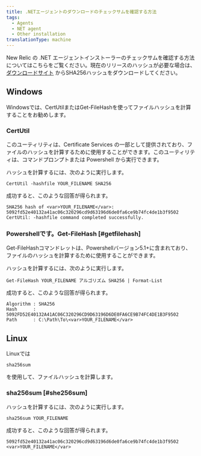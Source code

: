 ```yaml
---
title: .NETエージェントのダウンロードのチェックサムを確認する方法
tags:
  - Agents
  - NET agent
  - Other installation
translationType: machine
---
```


New Relic の .NET エージェントインストーラーのチェックサムを確認する方法についてはこちらをご覧ください。現在のリリースのハッシュが必要な場合は、 [ダウンロードサイト](http://download.newrelic.com/dot_net_agent/latest_release/SHA256/) からSHA256ハッシュをダウンロードしてください。

## Windows

Windowsでは、CertUtilまたはGet-FileHashを使ってファイルハッシュを計算することをお勧めします。

### CertUtil

このユーティリティは、Certificate Services の一部として提供されており、ファイルのハッシュを計算するために使用することができます。このユーティリティは、コマンドプロンプトまたは Powershell から実行できます。

ハッシュを計算するには、次のように実行します。

`CertUtil -hashfile YOUR_FILENAME SHA256`

成功すると、このような回答が得られます。

```
SHA256 hash of <var>YOUR_FILENAME</var>:
5092fd52e40132a41ac06c320296cd9d63196d6de0fa6ce9b74fc4de1b3f9502
CertUtil: -hashfile command completed successfully.
```

### Powershellです。Get-FileHash [#getfilehash]

Get-FileHashコマンドレットは、Powershellバージョン5.1+に含まれており、ファイルのハッシュを計算するために使用することができます。

ハッシュを計算するには、次のように実行します。

`Get-FileHash YOUR_FILENAME アルゴリズム SHA256 | Format-List`

成功すると、このような回答が得られます。

```
Algorithm : SHA256
Hash      : 5092FD52E40132A41AC06C320296CD9D63196D6DE0FA6CE9B74FC4DE1B3F9502
Path      : C:\Path\To\<var>YOUR_FILENAME</var>
```

## Linux

Linuxでは

```
sha256sum
```

を使用して、ファイルハッシュを計算します。

### sha256sum [#she256sum]

ハッシュを計算するには、次のように実行します。

`sha256sum YOUR_FILENAME`

成功すると、このような回答が得られます。

```
5092fd52e40132a41ac06c320296cd9d63196d6de0fa6ce9b74fc4de1b3f9502 <var>YOUR_FILENAME</var>
```

